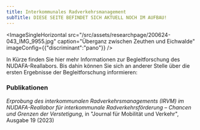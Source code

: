 ```yaml
---
title: Interkommunales Radverkehrsmanagement
subTitle: DIESE SEITE BEFINDET SICH AKTUELL NOCH IM AUFBAU!
---
```

<ImageSingleHorizontal src="/src/assets/researchpage/200624-043_IMG_9955.jpg" caption="Überganz zwischen Zeuthen und Eichwalde" imageConfig={{"discriminant":"pano"}} />

In Kürze finden Sie hier mehr Informationen zur Begleitforschung des NUDAFA-Reallabors. Bis dahin können Sie sich an anderer Stelle über die ersten Ergebnisse der Begleitforschung informieren:&#x20;

### Publikationen

<TextLinkArrow href="https://journals.qucosa.de/jmv/article/view/125/103" display="Samland, Kollert, und Ahrend (2023): " external={false} />*Erprobung des interkommunalen Radverkehrsmanagements (IRVM) im NUDAFA-Reallabor für interkommunale Radverkehrsförderung – Chancen und Grenzen der Verstetigung*, in "Journal für Mobilität und Verkehr", Ausgabe 19 (2023)
